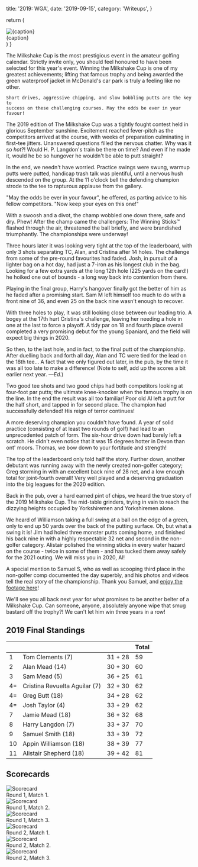   title: '2019: WGA',
  date: '2019-09-15',
  category: 'Writeups',
}


  return (
    <div className='my-8 max-w-prose'>
      <Image src={src} alt={caption} />
      <div className='rounded-b-md bg-purple-500/20 p-2'>{caption}</div>
    </div>
  )
}

<PostHero metadata={metadata} />

<AnnualWelcome name='T. R. Clements' year='2018' image={thomas}>
    The Milkshake Cup is the most prestigious event in the amateur golfing
    calendar. Strictly invite only, you should feel honoured to have been
    selected for this year's event. Winning the Milkshake Cup is one of my
    greatest achievements; lifting that famous trophy and being awarded the
    green waterproof jacket in McDonald's car park is truly a feeling like no
    other.

    Short drives, aggressive chipping, and slow bobbling putts are the key to
    success on these challenging courses. May the odds be ever in your favour!

</AnnualWelcome>

The 2019 edition of The Milkshake Cup was a tightly fought contest held in glorious September sunshine. Excitement reached fever-pitch as the competitors arrived at the course, with weeks of preparation culminating in first-tee jitters. Unanswered questions filled the nervous chatter. Why was it so <em>hot</em>?! Would H. P. Langdon's train be there on time? And even if he made it, would he be so hungover he wouldn't be able to putt straight?


<ImageWithCaption src={twoTrains} caption='Harry: A tale of two trains' />

In the end, we needn't have worried. Practice swings were swung, warmup putts were putted, handicap trash talk was plentiful, until a nervous hush descended on the group. At the 11 o'clock bell the defending champion strode to the tee to rapturous applause from the gallery.

"May the odds be ever in your favour", he offered, as parting advice to his fellow competitors. "Now keep your eyes on this one!"


With a swoosh and a divot, the champ wobbled one down there, safe and dry.
Phew! After the champ came the challengers: The Winning Sticks&#x2122; flashed
through the air, threatened the ball briefly, and were brandished
triumphantly. The championships were underway!

Three hours later it was looking very tight at the top of the leaderboard,
with only 3 shots separating TC, Alan, and Cristina after 14 holes. The
challenge from some of the pre-round favourites had faded. Josh, in pursuit of
a lighter bag on a hot day, had just a 7-iron as his longest club in the bag.
Looking for a few extra yards at the long 12th hole (225 yards on the card!)
he hoiked one out of bounds - a long way back into contention from there.

Playing in the final group, Harry's hangover finally got the better of him as
he faded after a promising start. Sam M left himself too much to do with a
front nine of 36, and even 25 on the back nine wasn't enough to recover.

With three holes to play, it was still looking close between our leading trio.
A bogey at the 17th hurt Cristina's challenge, leaving her needing a hole in
one at the last to force a playoff. A tidy par on 18 and fourth place overall
completed a very promising debut for the young Spaniard, and the field will
expect big things in 2020.

<ImageWithCaption src={criCri} caption='Cristina: tap in par' />

So then, to the last hole, and in fact, to the final putt of the championship.
After duelling back and forth all day, Alan and TC were tied for the lead on
the 18th tee... A fact that we only figured out later, in the pub, by the time
it was all too late to make a difference! (Note to self, add up the scores a
bit earlier next year. &mdash;<em>Ed.</em>)

Two good tee shots and two good chips had both competitors looking at
four-foot par putts; the ultimate knee-knocker when the famous trophy is on
the line. In the end the result was all too familiar! Poor old Al left a putt
for the half short, and tapped in for second place. The champion had
successfully defended! His reign of terror continues!

A more deserving champion you couldn't have found. A year of solid practice
(consisting of at least two rounds of golf) had lead to an unprecedented patch
of form. The six-hour drive down had barely left a scratch. He didn't even
notice that it was 15 degrees hotter in Devon than ont' moors. Thomas, we bow
down to your fortitude and strength!

<ImageWithCaption src={tomChip} caption='Tom needs to get up and down to win' />

<ImageWithCaption src={tc2} caption='Of course he did' />

The top of the leaderboard only told half the story. Further down, another
debutant was running away with the newly created non-golfer category; Greg
storming in with an excellent back nine of 28 net, and a low enough total for
joint-fourth overall! Very well played and a deserving graduation into the big
leagues for the 2020 edition.

<ImageWithCaption
  src={greg3}
  caption='Greg: Non-golfer champ and tied-fourth overall. Well played!'
/>

Back in the pub, over a hard earned pint of chips, we heard the true story of
the 2019 Milkshake Cup. The mid-table grinders, trying in vain to reach the
dizzying heights occupied by Yorkshiremen and Yorkshiremen alone.

We heard of Williamson taking a full swing at a ball on the edge of a green,
only to end up 50 yards over the back of the putting surface. Oh, but what a
swing it is! Jim had holed three monster putts coming home, and finished his
back nine in with a highly respectable 32 net and second in the non-golfer
category. Alistair polished the winning sticks in every water hazard on the
course - twice in some of them - and has tucked them away safely for the 2021
outing. We will miss you in 2020, Al!

A special mention to Samuel S, who as well as scooping third place in the
non-golfer comp documented the day superbly, and his photos and videos tell
the real story of the championship. Thank you Samuel, and [enjoy the footage here](https://photos.google.com/share/AF1QipNDvoBtShf4RhXaq4UOYsWHmM5JWcxmYpLDGzD9madv3eR_49BKrtD5iCvfnAoxpA?key=SXhGT2NPNDN4TG5zQm5JaVh3NWQ1ZHJwRms0Y1JR)!

<ImageWithCaption src={pin} caption='Jeans were a bad choice' />

We'll see you all back next year for what promises to be another belter of a
Milkshake Cup. Can someone, anyone, absolutely anyone wipe that smug bastard
off the trophy?! We can't let him win three years in a row!

## 2019 Final Standings

<table>
  <thead>
    <tr>
      <th className='px-2 py-1'>&nbsp;</th>
      <th className='px-2 py-1'>&nbsp;</th>
      <th className='px-2 py-1'>&nbsp;</th>
      <th className='px-2 py-1 text-right'>Total</th>
    </tr>
  </thead>
  <tbody>
    <tr>
      <td className='px-2 py-1'>1</td>
      <td className='px-2 py-1'>Tom Clements (7)</td>
      <td className='px-2 py-1'>31 + 28</td>
      <td className='px-2 py-1 text-right'>59</td>
    </tr>
    <tr>
      <td className='px-2 py-1'>2</td>
      <td className='px-2 py-1'>Alan Mead (14)</td>
      <td className='px-2 py-1'>30 + 30</td>
      <td className='px-2 py-1 text-right'>60</td>
    </tr>
    <tr>
      <td className='px-2 py-1'>3</td>
      <td className='px-2 py-1'>Sam Mead (5)</td>
      <td className='px-2 py-1'>36 + 25</td>
      <td className='px-2 py-1 text-right'>61</td>
    </tr>
    <tr>
      <td className='px-2 py-1'>4=</td>
      <td className='px-2 py-1'>Cristina Revuelta Aguilar (7)</td>
      <td className='px-2 py-1'>32 + 30</td>
      <td className='px-2 py-1 text-right'>62</td>
    </tr>
    <tr>
      <td className='px-2 py-1'>4=</td>
      <td className='px-2 py-1'>Greg Butt (18)</td>
      <td className='px-2 py-1'>34 + 28</td>
      <td className='px-2 py-1 text-right'>62</td>
    </tr>
    <tr>
      <td className='px-2 py-1'>4=</td>
      <td className='px-2 py-1'>Josh Taylor (4)</td>
      <td className='px-2 py-1'>33 + 29</td>
      <td className='px-2 py-1 text-right'>62</td>
    </tr>
    <tr>
      <td className='px-2 py-1'>7</td>
      <td className='px-2 py-1'>Jamie Mead (18)</td>
      <td className='px-2 py-1'>36 + 32</td>
      <td className='px-2 py-1 text-right'>68</td>
    </tr>
    <tr>
      <td className='px-2 py-1'>8</td>
      <td className='px-2 py-1'>Harry Langdon (7)</td>
      <td className='px-2 py-1'>33 + 37</td>
      <td className='px-2 py-1 text-right'>70</td>
    </tr>
    <tr>
      <td className='px-2 py-1'>9</td>
      <td className='px-2 py-1'>Samuel Smith (18)</td>
      <td className='px-2 py-1'>33 + 39</td>
      <td className='px-2 py-1 text-right'>72</td>
    </tr>
    <tr>
      <td className='px-2 py-1'>10</td>
      <td className='px-2 py-1'>Appin Williamson (18)</td>
      <td className='px-2 py-1'>38 + 39</td>
      <td className='px-2 py-1 text-right'>77</td>
    </tr>
    <tr>
      <td className='px-2 py-1'>11</td>
      <td className='px-2 py-1'>Alistair Shepherd (18)</td>
      <td className='px-2 py-1'>39 + 42</td>
      <td className='px-2 py-1 text-right'>81</td>
    </tr>
  </tbody>
</table>


<h2>Scorecards</h2>

<Image src={scorecard1} alt='Scorecard' />
<div>Round 1, Match 1.</div>

<Image src={scorecard2} alt='Scorecard' />
<div>Round 1, Match 2.</div>

<Image src={scorecard3} alt='Scorecard' />
<div>Round 1, Match 3.</div>

<Image src={scorecard4} alt='Scorecard' />
<div>Round 2, Match 1.</div>

<Image src={scorecard5} alt='Scorecard' />
<div>Round 2, Match 2.</div>

<Image src={scorecard6} alt='Scorecard' />
<div>Round 2, Match 3.</div>
